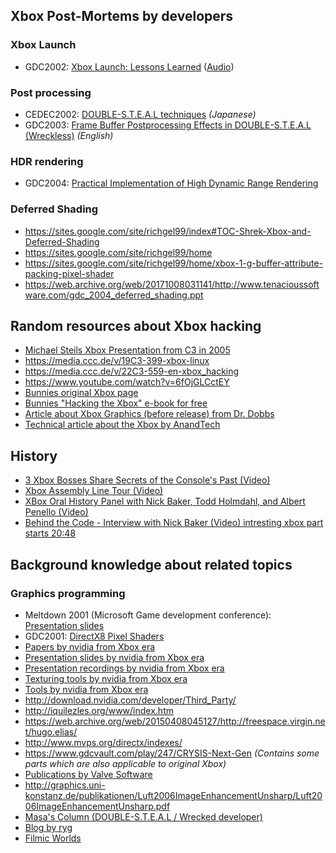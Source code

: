 == Xbox Post-Mortems by developers ==

=== Xbox Launch ===

* GDC2002: [https://www.powershow.com/download/6f1ff7-NmE2O/Xbox_Launch_Lessons_Learned_powerpoint_ppt_presentation Xbox Launch: Lessons Learned] ([https://www.gdcvault.com/play/1022522/Xbox-Launch-Lessons Audio])

=== Post processing ===

* CEDEC2002: [https://web.archive.org/web/20031212044938/http://www.daionet.gr.jp/~masa/column/2002-09-22.html DOUBLE-S.T.E.A.L techniques] ''(Japanese)''
* GDC2003: [https://web.archive.org/web/20031212140633/http://www.daionet.gr.jp/~masa/column/2003-03-21.html Frame Buffer Postprocessing Effects in DOUBLE-S.T.E.A.L (Wreckless)] ''(English)''

=== HDR rendering ===

* GDC2004: [https://web.archive.org/web/20060404103630/http://www.daionet.gr.jp/~masa/column/2004-04-04.html Practical Implementation of High Dynamic Range Rendering]

=== Deferred Shading ===

* https://sites.google.com/site/richgel99/index#TOC-Shrek-Xbox-and-Deferred-Shading
* https://sites.google.com/site/richgel99/home
* https://sites.google.com/site/richgel99/home/xbox-1-g-buffer-attribute-packing-pixel-shader
* https://web.archive.org/web/20171008031141/http://www.tenacioussoftware.com/gdc_2004_deferred_shading.ppt

== Random resources about Xbox hacking ==
* [https://events.ccc.de/congress/2005/fahrplan/attachments/591-paper_xbox.pdf Michael Steils Xbox Presentation from C3 in 2005]
* https://media.ccc.de/v/19C3-399-xbox-linux
* https://media.ccc.de/v/22C3-559-en-xbox_hacking
* https://www.youtube.com/watch?v=6fOjGLCctEY
* [http://www.bunniestudios.com/bunnie/proj/anatak/xboxmod.html Bunnies original Xbox page]
* [https://www.nostarch.com/xboxfree Bunnies "Hacking the Xbox" e-book for free]
* [http://web.archive.org/web/20010417064218/ddj.com/articles/2000/0008/0008a/0008a.htm?topic=graphics Article about Xbox Graphics (before release) from Dr. Dobbs]
* [http://www.anandtech.com/show/853 Technical article about the Xbox by AnandTech]

== History ==
* [https://www.youtube.com/watch?v=rUODlNffWmU 3 Xbox Bosses Share Secrets of the Console's Past (Video)]
* [https://www.youtube.com/watch?v=iWQb7LGH71s Xbox Assembly Line Tour (Video)]
* [https://www.youtube.com/watch?v=_gOoI57q72M XBox Oral History Panel with Nick Baker, Todd Holmdahl, and Albert Penello (Video)]
* [https://www.youtube.com/watch?v=2VCb-y7MC5U?t=1248 Behind the Code - Interview with Nick Baker (Video) intresting xbox part starts 20:48]

== Background knowledge about related topics ==

=== Graphics programming ===

* Meltdown 2001 (Microsoft Game development conference): [https://web.archive.org/web/20060203201117/https://www.microsoft.com/mscorp/corpevents/meltdown2001/presentations.asp Presentation slides]
* GDC2001: [http://developer.download.nvidia.com/assets/gamedev/docs/GDC2K1_DX8_Pixel_Shaders.pdf DirectX8 Pixel Shaders]
* [http://download.nvidia.com/developer/Papers/ Papers by nvidia from Xbox era]
* [http://download.nvidia.com/developer/presentations/ Presentation slides by nvidia from Xbox era]
* [http://download.nvidia.com/developer/movies/ Presentation recordings by nvidia from Xbox era]
* [http://download.nvidia.com/developer/NVTextureSuite/ Texturing tools by nvidia from Xbox era]
* [http://download.nvidia.com/developer/Tools/ Tools by nvidia from Xbox era]
* http://download.nvidia.com/developer/Third_Party/
* http://iquilezles.org/www/index.htm
* https://web.archive.org/web/20150408045127/http://freespace.virgin.net/hugo.elias/
* http://www.mvps.org/directx/indexes/
* https://www.gdcvault.com/play/247/CRYSIS-Next-Gen ''(Contains some parts which are also applicable to original Xbox)''
* [https://www.valvesoftware.com/en/publications Publications by Valve Software]
* http://graphics.uni-konstanz.de/publikationen/Luft2006ImageEnhancementUnsharp/Luft2006ImageEnhancementUnsharp.pdf
* [https://web.archive.org/web/20090518092325/http://www.daionet.gr.jp:80/~masa/column/index.html Masa's Column (DOUBLE-S.T.E.A.L / Wrecked developer)]
* [https://fgiesen.wordpress.com/ Blog by ryg]
* [http://filmicworlds.com/blog/ Filmic Worlds]
